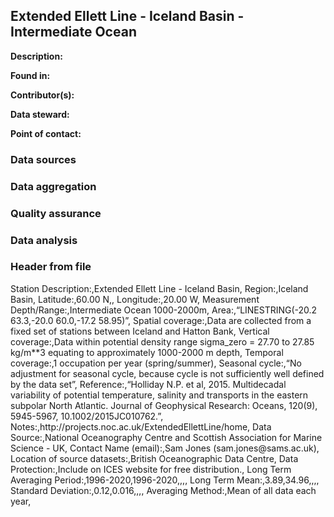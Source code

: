 ## Extended Ellett Line - Iceland Basin - Intermediate Ocean

**Description:** 


**Found in:**

**Contributor(s):**

**Data steward:**

**Point of contact:**

### Data sources

### Data aggregation

### Quality assurance

### Data analysis

### Header from file
Station Description:,Extended Ellett Line - Iceland Basin,
Region:,Iceland Basin,
Latitude:,60.00 N,,
Longitude:,20.00 W,
Measurement Depth/Range:,Intermediate Ocean 1000-2000m,
Area:,"LINESTRING(-20.2 63.3,-20.0 60.0,-17.2 58.95)",
Spatial coverage:,Data are collected from a fixed set of stations between Iceland and Hatton Bank,
Vertical coverage:,Data within potential density range sigma_zero = 27.70 to 27.85 kg/m**3 equating to approximately 1000-2000 m depth,
Temporal coverage:,1 occupation per year (spring/summer),
Seasonal cycle:,"No adjustment for seasonal cycle, because cycle is not sufficiently well defined by the data set",
Reference:,"Holliday N.P. et al, 2015. Multidecadal variability of potential temperature, salinity and transports in the eastern subpolar North Atlantic. Journal of Geophysical Research: Oceans, 120(9), 5945-5967, 10.1002/2015JC010762.",
Notes:,http://projects.noc.ac.uk/ExtendedEllettLine/home,
Data Source:,National Oceanography Centre and Scottish Association for Marine Science - UK,
Contact Name (email):,Sam Jones (sam.jones@sams.ac.uk),
Location of source datasets:,British Oceanographic Data Centre,
Data Protection:,Include on ICES website for free distribution.,
Long Term Averaging Period:,1996-2020,1996-2020,,,,
Long Term Mean:,3.89,34.96,,,,
Standard Deviation:,0.12,0.016,,,,
Averaging Method:,Mean of all data each year,

